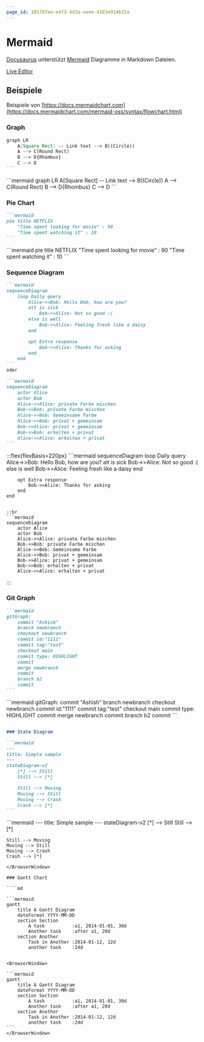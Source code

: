 ```yaml
---
page_id: 105787ee-e4f3-4d3a-aeee-4183e914615a
---
```



# Mermaid

[Docusaurus](https://docusaurus.io/docs/api/themes/@docusaurus/theme-mermaid) unterstützt [Mermaid](https://docs.mermaidchart.com/mermaid-oss/intro/index.html) Diagramme in Markdown Dateien.


[Live Editor](https://mermaid.live/)

## Beispiele
Beispiele von [https://docs.mermaidchart.com](https://docs.mermaidchart.com/mermaid-oss/syntax/flowchart.html)

### Graph
````md
graph LR
    A[Square Rect] -- Link text --> B((Circle))
    A --> C(Round Rect)
    B --> D{Rhombus}
    C --> D
```
````
<BrowserWindow>
```mermaid
graph LR
    A[Square Rect] -- Link text --> B((Circle))
    A --> C(Round Rect)
    B --> D{Rhombus}
    C --> D
```
</BrowserWindow>

### Pie Chart
````md
```mermaid
pie title NETFLIX
    "Time spent looking for movie" : 90
    "Time spent watching it" : 10
```
````

<BrowserWindow>
```mermaid
pie title NETFLIX
    "Time spent looking for movie" : 90
    "Time spent watching it" : 10
```
</BrowserWindow>


### Sequence Diagram
````md
```mermaid
sequenceDiagram
    loop Daily query
        Alice->>Bob: Hello Bob, how are you?
        alt is sick
            Bob->>Alice: Not so good :(
        else is well
            Bob->>Alice: Feeling fresh like a daisy
        end

        opt Extra response
            Bob->>Alice: Thanks for asking
        end
    end
```
oder

```mermaid
sequenceDiagram
    actor Alice
    actor Bob
    Alice->>Alice: private Farbe mischen
    Bob->>Bob: private Farbe mischen
    Alice->>Bob: Gemeinsame Farbe
    Alice->>Bob: privat + gemeinsam
    Bob->>Alice: privat + gemeinsam
    Bob->>Bob: erhalten + privat
    Alice->>Alice: erhalten + privat
```
````

<BrowserWindow>
:::flex{flexBasis=220px}
```mermaid
sequenceDiagram
    loop Daily query
        Alice->>Bob: Hello Bob, how are you?
        alt is sick
            Bob->>Alice: Not so good :(
        else is well
            Bob->>Alice: Feeling fresh like a daisy
        end

        opt Extra response
            Bob->>Alice: Thanks for asking
        end
    end
```

::br
```mermaid
sequenceDiagram
    actor Alice
    actor Bob
    Alice->>Alice: private Farbe mischen
    Bob->>Bob: private Farbe mischen
    Alice->>Bob: Gemeinsame Farbe
    Alice->>Bob: privat + gemeinsam
    Bob->>Alice: privat + gemeinsam
    Bob->>Bob: erhalten + privat
    Alice->>Alice: erhalten + privat
```
:::
</BrowserWindow>

### Git Graph
````md
```mermaid
gitGraph:
    commit "Ashish"
    branch newbranch
    checkout newbranch
    commit id:"1111"
    commit tag:"test"
    checkout main
    commit type: HIGHLIGHT
    commit
    merge newbranch
    commit
    branch b2
    commit
```
````

<BrowserWindow>
```mermaid
gitGraph:
    commit "Ashish"
    branch newbranch
    checkout newbranch
    commit id:"1111"
    commit tag:"test"
    checkout main
    commit type: HIGHLIGHT
    commit
    merge newbranch
    commit
    branch b2
    commit
```
</BrowserWindow>

````md

### State Diagram

```mermaid
---
title: Simple sample
---
stateDiagram-v2
    [*] --> Still
    Still --> [*]

    Still --> Moving
    Moving --> Still
    Moving --> Crash
    Crash --> [*]
```
````

<BrowserWindow>
```mermaid
---
title: Simple sample
---
stateDiagram-v2
    [*] --> Still
    Still --> [*]

    Still --> Moving
    Moving --> Still
    Moving --> Crash
    Crash --> [*]
```
</BrowserWindow>

### Gantt Chart

````md

```mermaid
gantt
    title A Gantt Diagram
    dateFormat YYYY-MM-DD
    section Section
        A task          :a1, 2014-01-01, 30d
        Another task    :after a1, 20d
    section Another
        Task in Another :2014-01-12, 12d
        another task    :24d
```
```` 

<BrowserWindow>

```mermaid
gantt
    title A Gantt Diagram
    dateFormat YYYY-MM-DD
    section Section
        A task          :a1, 2014-01-01, 30d
        Another task    :after a1, 20d
    section Another
        Task in Another :2014-01-12, 12d
        another task    :24d
```
</BrowserWindow>
